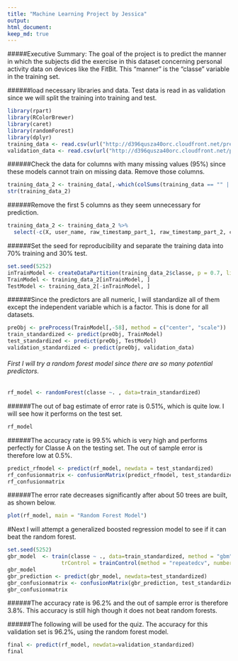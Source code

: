 ---
title: "Machine Learning Project by Jessica"
output: 
html_document:
keep_md: true
---
#####Executive Summary: The goal of the project is to predict the manner in which the subjects did the exercise in this dataset concerning personal activity data on devices like the FitBit. This "manner" is the "classe" variable in the training set.

######load necessary libraries and data. Test data is read in as validation since we will split the training into training and test.
```{r, warning=F}
library(rpart)
library(RColorBrewer)
library(caret)
library(randomForest)
library(dplyr)
training_data <- read.csv(url("http://d396qusza40orc.cloudfront.net/predmachlearn/pml-training.csv"), header = TRUE)
validation_data <- read.csv(url("http://d396qusza40orc.cloudfront.net/predmachlearn/pml-testing.csv"), header = TRUE)
```
######Check the data for columns with many missing values (95%) since these models cannot train on missing data. Remove those columns.
```{r, warning=F}
training_data_2 <- training_data[,-which(colSums(training_data == "" | is.na(training_data)) > 0.95*dim(training_data)[1])]
str(training_data_2)
```
######Remove the first 5 columns as they seem unnecessary for prediction.
```{r, warning=F}
training_data_2 <- training_data_2 %>%
  select(-c(X, user_name, raw_timestamp_part_1, raw_timestamp_part_2, cvtd_timestamp, num_window, new_window))
```
######Set the seed for reproducibility and separate the training data into 70% training and 30% test.
```{r, warning=F}
set.seed(5252) 
inTrainModel <- createDataPartition(training_data_2$classe, p = 0.7, list = FALSE)
TrainModel <- training_data_2[inTrainModel, ]
TestModel <- training_data_2[-inTrainModel, ]
```
######Since the predictors are all numeric, I will standardize all of them except the independent variable which is a factor. This is done for all datasets.
```{r, warning=F}
preObj <- preProcess(TrainModel[,-58], method = c("center", "scale"))
train_standardized <- predict(preObj, TrainModel)
test_standardized <- predict(preObj, TestModel)
validation_standardized <- predict(preObj, validation_data)
```
###### First I will try a random forest model since there are so many potential predictors.
```{r, warning=F}
rf_model <- randomForest(classe ~. , data=train_standardized)
```
######The out of bag estimate of error rate is 0.51%, which is quite low. I will see how it performs on the test set.
```{r, warning=F}
rf_model
```
######The accuracy rate is 99.5% which is very high and performs perfectly for Classe A on the testing set. The out of sample error is therefore low at 0.5%.
```{r, warning=F}
predict_rfmodel <- predict(rf_model, newdata = test_standardized)
rf_confusionmatrix <- confusionMatrix(predict_rfmodel, test_standardized$classe)
rf_confusionmatrix
```
######The error rate decreases significantly after about 50 trees are built, as shown below.
```{r, warning=F}
plot(rf_model, main = "Random Forest Model")
```
#Next I will attempt a generalized boosted regression model to see if it can beat the random forest.
```{r, warning=F}
set.seed(5252)
gbr_model  <- train(classe ~ ., data=train_standardized, method = "gbm", 
                 trControl = trainControl(method = "repeatedcv", number = 4, repeats = 1), verbose = FALSE)
gbr_model
gbr_prediction <- predict(gbr_model, newdata=test_standardized)
gbr_confusionmatrix <- confusionMatrix(gbr_prediction, test_standardized$classe)
gbr_confusionmatrix
```
######The accuracy rate is 96.2% and the out of sample error is therefore 3.8%. This accuracy is still high though it does not beat random forests.   

######The following will be used for the quiz. The accuracy for this validation set is 96.2%, using the random forest model. 
```{r, warning=F}
final <- predict(rf_model, newdata=validation_standardized)
final
```





